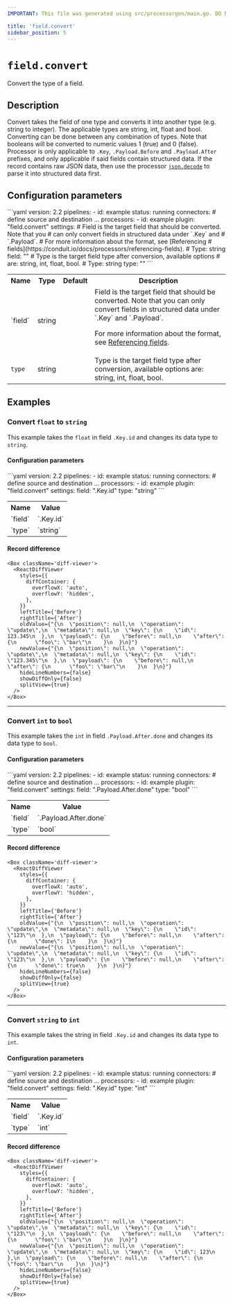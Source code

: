 ```yaml
---
IMPORTANT: This file was generated using src/processorgen/main.go. DO NOT EDIT.

title: 'field.convert'
sidebar_position: 5
---
```



# `field.convert`

Convert the type of a field.

## Description

Convert takes the field of one type and converts it into another type (e.g. string to integer). 
The applicable types are string, int, float and bool. Converting can be done between any combination of types. Note that
booleans will be converted to numeric values 1 (true) and 0 (false). Processor is only applicable to `.Key`, `.Payload.Before`
and `.Payload.After` prefixes, and only applicable if said fields contain structured data.
If the record contains raw JSON data, then use the processor [`json.decode`](/docs/processors/builtin/json.decode)
to parse it into structured data first.

## Configuration parameters

<Tabs groupId="config-params">
  <TabItem value="yaml" label="YAML">
```yaml
version: 2.2
pipelines:
  - id: example
    status: running
    connectors:
      # define source and destination ...
    processors:
      - id: example
        plugin: "field.convert"
        settings:
          # Field is the target field that should be converted. Note that you
          # can only convert fields in structured data under `.Key` and
          # `.Payload`.
          # For more information about the format, see [Referencing
          # fields](https://conduit.io/docs/processors/referencing-fields).
          # Type: string
          field: ""
          # Type is the target field type after conversion, available options
          # are: string, int, float, bool.
          # Type: string
          type: ""
```
  </TabItem>
  <TabItem value="table" label="Table">
  <table class="no-margin-table">
      <tr>
        <th>Name</th>
        <th>Type</th>
        <th>Default</th>
        <th>Description</th>
      </tr>
      <tr>
        <td>`field`</td>
        <td>string</td>
        <td><Chip label="null" /></td>
        <td>
  Field is the target field that should be converted.
Note that you can only convert fields in structured data under `.Key` and
`.Payload`.

For more information about the format, see [Referencing fields](https://conduit.io/docs/processors/referencing-fields).
        </td>
      </tr>
      <tr>
        <td>`type`</td>
        <td>string</td>
        <td><Chip label="null" /></td>
        <td>
  Type is the target field type after conversion, available options are: string, int, float, bool.
        </td>
      </tr>
    </table>
  </TabItem>
</Tabs>

## Examples

### Convert `float` to `string`

This example takes the `float` in field `.Key.id` and changes its data type to `string`.

#### Configuration parameters

<Tabs groupId="config-params">
  <TabItem value="yaml" label="YAML">
```yaml
version: 2.2
pipelines:
  - id: example
    status: running
    connectors:
      # define source and destination ...
    processors:
      - id: example
        plugin: "field.convert"
        settings:
          field: ".Key.id"
          type: "string"
```
  </TabItem>
  <TabItem value="table" label="Table">
  <table class="no-margin-table">
      <tr>
        <th>Name</th>
        <th>Value</th>
      </tr>
      <tr>
        <td>`field`</td>
        <td>`.Key.id`</td>
      </tr>
      <tr>
        <td>`type`</td>
        <td>`string`</td>
      </tr>
    </table>
  </TabItem>
</Tabs>

#### Record difference

```mdx-code-block
<Box className='diff-viewer'>
  <ReactDiffViewer
    styles={{
      diffContainer: {
        overflowX: 'auto',
        overflowY: 'hidden',
      },
    }}
    leftTitle={'Before'}
    rightTitle={'After'}
    oldValue={"{\n  \"position\": null,\n  \"operation\": \"update\",\n  \"metadata\": null,\n  \"key\": {\n    \"id\": 123.345\n  },\n  \"payload\": {\n    \"before\": null,\n    \"after\": {\n      \"foo\": \"bar\"\n    }\n  }\n}"}
    newValue={"{\n  \"position\": null,\n  \"operation\": \"update\",\n  \"metadata\": null,\n  \"key\": {\n    \"id\": \"123.345\"\n  },\n  \"payload\": {\n    \"before\": null,\n    \"after\": {\n      \"foo\": \"bar\"\n    }\n  }\n}"}
    hideLineNumbers={false}
    showDiffOnly={false}
    splitView={true}
  />
</Box>
```

---

### Convert `int` to `bool`

This example takes the `int` in field `.Payload.After.done` and changes its data type to `bool`.

#### Configuration parameters

<Tabs groupId="config-params">
  <TabItem value="yaml" label="YAML">
```yaml
version: 2.2
pipelines:
  - id: example
    status: running
    connectors:
      # define source and destination ...
    processors:
      - id: example
        plugin: "field.convert"
        settings:
          field: ".Payload.After.done"
          type: "bool"
```
  </TabItem>
  <TabItem value="table" label="Table">
  <table class="no-margin-table">
      <tr>
        <th>Name</th>
        <th>Value</th>
      </tr>
      <tr>
        <td>`field`</td>
        <td>`.Payload.After.done`</td>
      </tr>
      <tr>
        <td>`type`</td>
        <td>`bool`</td>
      </tr>
    </table>
  </TabItem>
</Tabs>

#### Record difference

```mdx-code-block
<Box className='diff-viewer'>
  <ReactDiffViewer
    styles={{
      diffContainer: {
        overflowX: 'auto',
        overflowY: 'hidden',
      },
    }}
    leftTitle={'Before'}
    rightTitle={'After'}
    oldValue={"{\n  \"position\": null,\n  \"operation\": \"update\",\n  \"metadata\": null,\n  \"key\": {\n    \"id\": \"123\"\n  },\n  \"payload\": {\n    \"before\": null,\n    \"after\": {\n      \"done\": 1\n    }\n  }\n}"}
    newValue={"{\n  \"position\": null,\n  \"operation\": \"update\",\n  \"metadata\": null,\n  \"key\": {\n    \"id\": \"123\"\n  },\n  \"payload\": {\n    \"before\": null,\n    \"after\": {\n      \"done\": true\n    }\n  }\n}"}
    hideLineNumbers={false}
    showDiffOnly={false}
    splitView={true}
  />
</Box>
```

---

### Convert `string` to `int`

This example takes the string in field `.Key.id` and changes its data type to `int`.

#### Configuration parameters

<Tabs groupId="config-params">
  <TabItem value="yaml" label="YAML">
```yaml
version: 2.2
pipelines:
  - id: example
    status: running
    connectors:
      # define source and destination ...
    processors:
      - id: example
        plugin: "field.convert"
        settings:
          field: ".Key.id"
          type: "int"
```
  </TabItem>
  <TabItem value="table" label="Table">
  <table class="no-margin-table">
      <tr>
        <th>Name</th>
        <th>Value</th>
      </tr>
      <tr>
        <td>`field`</td>
        <td>`.Key.id`</td>
      </tr>
      <tr>
        <td>`type`</td>
        <td>`int`</td>
      </tr>
    </table>
  </TabItem>
</Tabs>

#### Record difference

```mdx-code-block
<Box className='diff-viewer'>
  <ReactDiffViewer
    styles={{
      diffContainer: {
        overflowX: 'auto',
        overflowY: 'hidden',
      },
    }}
    leftTitle={'Before'}
    rightTitle={'After'}
    oldValue={"{\n  \"position\": null,\n  \"operation\": \"update\",\n  \"metadata\": null,\n  \"key\": {\n    \"id\": \"123\"\n  },\n  \"payload\": {\n    \"before\": null,\n    \"after\": {\n      \"foo\": \"bar\"\n    }\n  }\n}"}
    newValue={"{\n  \"position\": null,\n  \"operation\": \"update\",\n  \"metadata\": null,\n  \"key\": {\n    \"id\": 123\n  },\n  \"payload\": {\n    \"before\": null,\n    \"after\": {\n      \"foo\": \"bar\"\n    }\n  }\n}"}
    hideLineNumbers={false}
    showDiffOnly={false}
    splitView={true}
  />
</Box>
```

